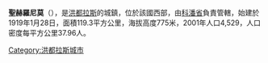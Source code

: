 {{expand|time=2018-11-29T15:02:50+00:00}}
{{unreferenced|time=2018-11-29T15:02:50+00:00}}
'''聖赫羅尼莫'''（{{lang-es|San Jerónimo}}），是[[洪都拉斯|洪都拉斯]]的城鎮，位於該國西部，由[[科潘省|科潘省]]負責管轄，始建於1919年1月28日，面積119.3平方公里，海拔高度775米，2001年人口4,529，人口密度每平方公里37.96人。

{{coord|14|58|0|N|88|52|0|W|type:adm2nd_region:HN_source:nlwiki|display=title}}

{{Honduras-geo-stub}}
[[Category:洪都拉斯城市|Category:洪都拉斯城市]]